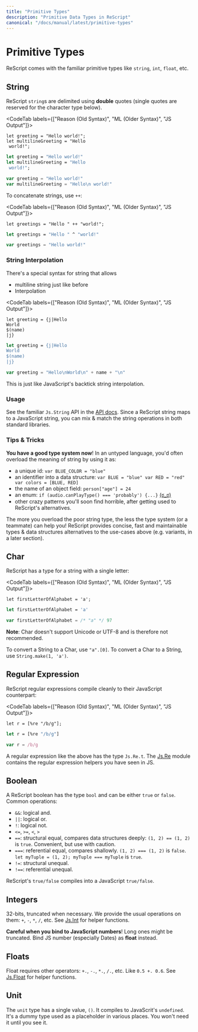 ```yaml
---
title: "Primitive Types"
description: "Primitive Data Types in ReScript"
canonical: "/docs/manual/latest/primitive-types"
---
```


# Primitive Types

ReScript comes with the familiar primitive types like `string`, `int`, `float`, etc.

## String

ReScript `string`s are delimited using **double** quotes (single quotes are reserved for the character type below).

<CodeTab labels={["Reason (Old Syntax)", "ML (Older Syntax)", "JS Output"]}>

```re
let greeting = "Hello world!";
let multilineGreeting = "Hello
 world!";
```

```ml
let greeting = "Hello world!"
let multilineGreeting = "Hello
 world!";
```

```js
var greeting = "Hello world!"
var multilineGreeting = "Hello\n world!"
```

</CodeTab>

To concatenate strings, use `++`:

<CodeTab labels={["Reason (Old Syntax)", "ML (Older Syntax)", "JS Output"]}>

```re
let greetings = "Hello " ++ "world!";
```

```ml
let greetings = "Hello " ^ "world!"
```

```js
var greetings = "Hello world!"
```

</CodeTab>

### String Interpolation

There's a special syntax for string that allows

- multiline string just like before
- Interpolation

<CodeTab labels={["Reason (Old Syntax)", "ML (Older Syntax)", "JS Output"]}>

```re
let greeting = {j|Hello
World
$(name)
|j}
```

```ml
let greeting = {j|Hello
World
$(name)
|j}
```

```js
var greeting = "Hello\nWorld\n" + name + "\n"
```

</CodeTab>

This is just like JavaScript's backtick string interpolation.

### Usage

See the familiar `Js.String` API in the [API docs](api/js/string). Since a ReScript string maps to a JavaScript string, you can mix & match the string operations in both standard libraries.

### Tips & Tricks

**You have a good type system now**! In an untyped language, you'd often overload the meaning of string by using it as:

- a unique id: `var BLUE_COLOR = "blue"`
- an identifier into a data structure: `var BLUE = "blue" var RED = "red" var colors = [BLUE, RED]`
- the name of an object field: `person["age"] = 24`
- an enum: `if (audio.canPlayType() === 'probably') {...}` [(ಠ_ಠ)](https://developer.mozilla.org/en-US/docs/Web/API/HTMLMediaElement/canPlayType#Return_value)
- other crazy patterns you'll soon find horrible, after getting used to ReScript's alternatives.

The more you overload the poor string type, the less the type system (or a teammate) can help you! ReScript provides concise, fast and maintainable types & data structures alternatives to the use-cases above (e.g. variants, in a later section).

## Char

ReScript has a type for a string with a single letter:

<CodeTab labels={["Reason (Old Syntax)", "ML (Older Syntax)", "JS Output"]}>

```re
let firstLetterOfAlphabet = 'a';
```

```ml
let firstLetterOfAlphabet = 'a'
```

```js
var firstLetterOfAlphabet = /* "a" */ 97
```

</CodeTab>

**Note**: Char doesn't support Unicode or UTF-8 and is therefore not recommended.

To convert a String to a Char, use `"a".[0]`. To convert a Char to a String, use `String.make(1, 'a')`.

## Regular Expression

ReScript regular expressions compile cleanly to their JavaScript counterpart:

<CodeTab labels={["Reason (Old Syntax)", "ML (Older Syntax)", "JS Output"]}>

```re
let r = [%re "/b/g"];
```

```ml
let r = [%re "/b/g"]
```

```js
var r = /b/g
```

</CodeTab>

A regular expression like the above has the type `Js.Re.t`. The [Js.Re](api/js/re) module contains the regular expression helpers you have seen in JS.

## Boolean

A ReScript boolean has the type `bool` and can be either `true` or `false`. Common operations:

- `&&`: logical and.
- `||`: logical or.
- `!`: logical not.
- `<=`, `>=`, `<`, `>`
- `==`: structural equal, compares data structures deeply: `(1, 2) == (1, 2)` is `true`. Convenient, but use with caution.
- `===`: referential equal, compares shallowly. `(1, 2) === (1, 2)` is `false`. `let myTuple = (1, 2); myTuple === myTuple` is `true`.
- `!=`: structural unequal.
- `!==`: referential unequal.

ReScript's `true/false` compiles into a JavaScript `true/false`.

## Integers

32-bits, truncated when necessary. We provide the usual operations on them: `+`, `-`, `*`, `/`, etc. See [Js.Int](api/js/int) for helper functions.

**Careful when you bind to JavaScript numbers**! Long ones might be truncated. Bind JS number (especially Dates) as **float** instead.

## Floats

Float requires other operators: `+.`, `-.`, `*.`, `/.`, etc. Like `0.5 +. 0.6`. See [Js.Float](api/js/float) for helper functions.

## Unit

The `unit` type has a single value, `()`. It compiles to JavaScrit's `undefined`. It's a dummy type used as a placeholder in various places. You won't need it until you see it.

